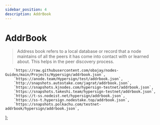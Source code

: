 ```yaml
---
sidebar_position: 4
description: AddrBook
---
```


# AddrBook

> Address book refers to a local database or record that a node maintains of all the peers it has come into contact with or learned about. This helps in the peer discovery process.



	    `https://raw.githubusercontent.com/obajay/nodes-Guides/main/Projects/Hypersign/addrbook.json`,
        `https://anode.team/Hypersign/test/addrbook.json`,
        `http://snapshots.autostake.com/jagrat/addrbook.json`,
        `https://snapshots.kjnodes.com/hypersign-testnet/addrbook.json`,
        `https://snapshots.takeshi.team/hypersign-testnet/addrbook.json`,
        `https://t-ss.nodeist.net/hypersign/addrbook.json`,
        `https://ss-t.hypersign.nodestake.top/addrbook.json`,
        `https://snapshots.polkachu.com/testnet-addrbook/hypersign/addrbook.json`,
];



<SelectPaste endpoints={endpoints} codeTemplate={addrBook} home={home} binary={binary} tip="Click on any endpoint to paste it into the code block." />